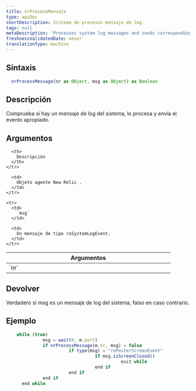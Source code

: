 ```yaml
---
title: nrProcesoMensaje
type: apiDoc
shortDescription: Sistema de procesos mensaje de log.
tags: null
metaDescription: 'Processes system log messages and sends corresponding events, returning true for system log messages.'
freshnessValidatedDate: never
translationType: machine
---
```


## Sintaxis

```js
  nrProcessMessage(nr as Object, msg as Object) as Boolean
```

## Descripción

Comprueba si hay un mensaje de log del sistema, lo procesa y envía el evento apropiado.

## Argumentos

<table>
  <thead>
    <tr>
      <th width="25%">
        Argumentos
      </th>

      <th>
        Descripción
      </th>
    </tr>
  </thead>

  <tbody>
    <tr>
      <td>
        `nr`
      </td>

      <td>
        Objeto agente New Relic .
      </td>
    </tr>

    <tr>
      <td>
        `msg`
      </td>

      <td>
        Un mensaje de tipo roSystemLogEvent.
      </td>
    </tr>
  </tbody>
</table>

## Devolver

Verdadero si msg es un mensaje de log del sistema, falso en caso contrario.

## Ejemplo

```js
  	while (true)
		      msg = wait(0, m.port)
		      if nrProcessMessage(m.nr, msg) = false
			            if type(msg) = "roPosterScreenEvent"
				                  if msg.isScreenClosed()
					                        exit while
				                  end if
			            end if
		      end if
	  end while
```
